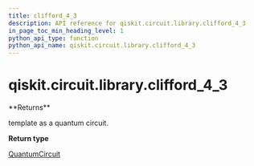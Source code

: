 ```yaml
---
title: clifford_4_3
description: API reference for qiskit.circuit.library.clifford_4_3
in_page_toc_min_heading_level: 1
python_api_type: function
python_api_name: qiskit.circuit.library.clifford_4_3
---
```


<span id="qiskit-circuit-library-clifford-4-3" />

# qiskit.circuit.library.clifford\_4\_3

<Function id="qiskit.circuit.library.clifford_4_3" isDedicatedPage={true} github="https://github.com/qiskit/qiskit/tree/stable/0.20/qiskit/circuit/library/templates/clifford/clifford_4_3.py" signature="clifford_4_3()">
  **Returns**

  template as a quantum circuit.

  **Return type**

  [QuantumCircuit](qiskit.circuit.QuantumCircuit "qiskit.circuit.QuantumCircuit")
</Function>

